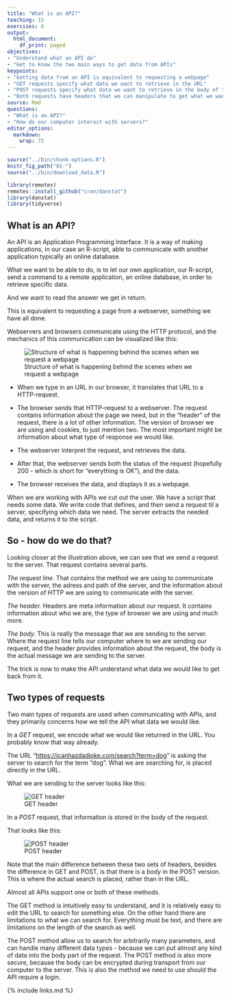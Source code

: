 ```yaml
---
title: "What is an API?"
teaching: 15
exercises: 0
output: 
  html_document:
    df_print: paged
objectives:
- "Understand what an API do"
- "Get to know the two main ways to get data from APIs"
keypoints: 
- "Getting data from an API is equivalent to requesting a webpage"
- "GET requests specify what data we want to retrieve in the URL"
- "POST requests specify what data we want to retrieve in the body of the request."
- "Both requests have headers that we can manipulate to get what we want."
source: Rmd
questions:
- "What is an API?"
- "How do our computer interact with servers?"
editor_options: 
  markdown: 
    wrap: 72
---
```


```r
source("../bin/chunk-options.R")
knitr_fig_path("01-")
source("../bin/download_data.R")
```

```r
library(remotes)
remotes::install_github("cran/danstat")
library(danstat)
library(tidyverse)
```

## What is an API?

An API is an Application Programming Interface. It is a way of making
applications, in our case an R-script, able to communicate with another
application typically an online database.

What we want to be able to do, is to let our own application, our
R-script, send a command to a remote application, an online database, in
order to retrieve specific data.

And we want to read the answer we get in return.

This is equivalent to requesting a page from a webserver, something we
have all done.

Webservers and browsers communicate using the HTTP protocol, and the
mechanics of this communication can be visualized like this:

![Structure of what is happening behind the scenes when we request a
webpage](../fig/http-structure.png)


-   When we type in an URL in our browser, it translates that URL to a
    HTTP-request.

-   The browser sends that HTTP-request to a webserver. The request
    contains information about the page we need, but in the "header" of
    the request, there is a lot of other information. The version of
    browser we are using and cookies, to just mention two. The most
    important might be information about what type of response we would
    like.
-   The webserver interpret the request, and retrieves the data.

-   After that, the webserver sends both the status of the request
    (hopefully 200 - which is short for "everything is OK"), and the
    data.

-   The browser receives the data, and displays it as a webpage.

When we are working with APIs we cut out the user. We have a script that
needs some data. We write code that defines, and then send a request til
a server, specifying which data we need. The server extracts the needed
data, and returns it to the script.

## So - how do we do that?

Looking closer at the illustration above, we can see that we send a
request to the server. That request contains several parts.

*The request line.* That contains the method we are using to communicate
with the server, the adress and path of the server, and the information
about the version of HTTP we are using to communicate with the server.

*The header.* Headers are meta information about our request. It
contains information about who we are, the type of browser we are using
and much more.

*The body.* This is really the message that we are sending to the
server. Where the request line tells our computer where to we are
sending our request, and the header provides information about the
request, the body is the actual message we are sending to the server.

The trick is now to make the API understand what data we would like to
get back from it.

## Two types of requests

Two main types of requests are used when communicating with APIs, and
they primarily concerns how we tell the API what data we would like.

In a *GET* request, we encode what we would like returned in the URL.
You probably know that way already.

The URL "<https://icanhazdadjoke.com/search?term=dog>" is asking the
server to search for the term "dog". What we are searching for, is
placed directly in the URL.

What we are sending to the server looks like this:

![GET header](../fig/GET-headers.png)

In a *POST* request, that information is stored in the body of the
request.

That looks like this:

![POST header](../fig/POST-headers.png)

Note that the main difference between these two sets of headers, besides
the difference in GET and POST, is that there is a *body* in the POST
version. This is where the actual search is placed, rather than in the
URL.

Almost all APIs support one or both of these methods.

The GET method is intuitively easy to understand, and it is relatively
easy to edit the URL to search for something else. On the other hand
there are limitations to what we can search for. Everything must be
text, and there are limitations on the length of the search as well.

The POST method allow us to search for arbitrarily many parameters, and
can handle many different data types - because we can put almost any
kind of data into the body part of the request. The POST method is also
more secure, because the body can be encrypted during transport from our
computer to the server. This is also the method we need to use should
the API require a login.

{% include links.md %}
